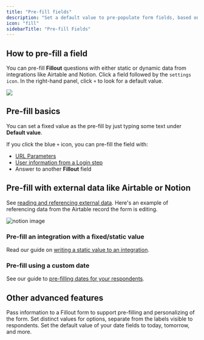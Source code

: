 ---
title: "Pre-fill fields"
description: "Set a default value to pre-populate form fields, based on previous inputs, URL parameters or even information from 3rd party integrations."
icon: "fill"
sidebarTitle: "Pre-fill Fields"
---

## How to pre-fill a field

You can pre-fill **Fillout** questions with either static or dynamic data from integrations like Airtable and Notion. Click a field followed by the `settings icon`. In the right-hand panel, click `+` to look for a default value.

<Frame>
<img src="/images/advanced/image-36.png" />
</Frame>

## **Pre-fill basics**

You can set a fixed value as the pre-fill by just typing some text under **Default value**.

If you click the blue `+` icon, you can pre-fill the field with:

- [URL Parameters](/help/url-parameters)
- [User information from a Login step](/help/login-page)
- Answer to another **Fillout** field

## Pre-fill with external data like Airtable or Notion

See [reading and referencing external data](/help/fetch-dynamic-data). Here's an example of referencing data from the Airtable record the form is editing.

![notion image](https://www.fillout.com/_next/image?url=https%3A%2F%2Fwww.notion.so%2Fimage%2Fattachment%253Aca2fa4c3-dcb9-418b-95ae-23882f3255df%253AScreenshot_2025-02-05_at_2.48.10_PM.png%3Ftable%3Dblock%26id%3D1910ee47-667b-80c6-8edb-dac17bb70062%26cache%3Dv2&w=1920&q=75)

### Pre-fill an integration with a fixed/static value

Read our guide on [writing a static value to an integration](/help/integration-static-values).

### Pre-fill using a custom date

See our guide to [pre-filling dates for your respondents](/help/pre-fill-dates).

## Other advanced features

<CardGroup cols={3}>
  <Card title="URL Parameters/Hidden fields" href="/help/url-parameters" icon="brackets-curly" iconType="regular" color="#FFC738">
    Pass information to a Fillout form to support pre-filling and personalizing of the form.
  </Card>
  <Card title="Add custom values to answer options" icon="quote-left" iconType="regular" color="#FFC738" href="/help/custom-values">
  Set distinct values for options, separate from the labels visible to respondents.
  </Card>
  <Card title="Pre-fill dates for your respondents" icon="calendar-pen" iconType="regular" color="#FFC738" href="/help/pre-fill-dates">
  Set the default value of your date fields to today, tomorrow, and more.
  </Card>
</CardGroup>
